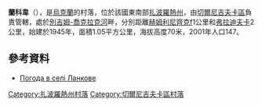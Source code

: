 {{coord|47|10|8|N|35|56|1|E|scale:100000|display=title}}

'''蘭科韋'''（{{lang-uk|Ланкове}}），是[[烏克蘭|烏克蘭]]的村落，位於該國東南部[[扎波羅熱州|扎波羅熱州]]，由[[切爾尼吉夫卡區|切爾尼吉夫卡區]]負責管轄，處於[[別吉姆-喬克拉克河|別吉姆-喬克拉克河]]畔，分別距離[[赫姆利尼齊克_(切爾尼吉夫卡區)|赫姆利尼齊克f]]1公里和[[弗拉迪夫卡_(切爾尼吉夫卡區)|弗拉迪夫卡]]2公里，始建於1945年，面積1.05平方公里，海拔高度70米，2001年人口147。

==參考資料==
* [http://weather.in.ua/ua/zaporozhskaja/13043 Погода в селі Ланкове] {{Wayback|url=http://weather.in.ua/ua/zaporozhskaja/13043 |date=20200922182622 }}

[[Category:扎波羅熱州村落|Category:扎波羅熱州村落]]
[[Category:切爾尼吉夫卡區村落|Category:切爾尼吉夫卡區村落]]


{{Zaporizhia-geo-stub}}